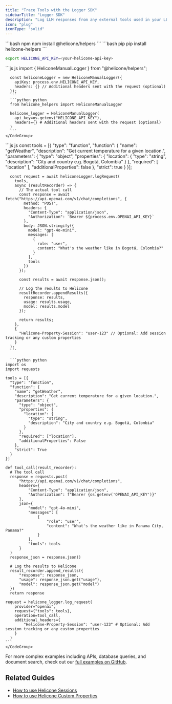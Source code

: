 ```yaml
---
title: "Trace Tools with the Logger SDK"
sidebarTitle: "Logger SDK"
description: "Log LLM responses from any external tools used in your LLM applications using Helicone's Logger SDK."
icon: "plug"
iconType: "solid"
---
```



<Steps>
  <Step title={strings.getStartedWithPackage}>
    <CodeGroup>
    ```bash npm
    npm install @helicone/helpers
    ```
    ```bash pip
    pip install helicone-helpers
    ```
    </CodeGroup>
  </Step>

  <Step title={strings.setApiKey}>
  <div dangerouslySetInnerHTML={{ __html: strings.generateKeyInstructions }} />

  ```bash
  export HELICONE_API_KEY=<your-helicone-api-key>
  ```

  </Step>
  <Step title={strings.createHeliconeManualLogger}>
    <CodeGroup>
      ```js js
      import { HeliconeManualLogger } from "@helicone/helpers";

      const heliconeLogger = new HeliconeManualLogger({
        apiKey: process.env.HELICONE_API_KEY,
        headers: {} // Additional headers sent with the request (optional)
      });
      ```
      ```python python
      from helicone_helpers import HeliconeManualLogger

      helicone_logger = HeliconeManualLogger(
        api_key=os.getenv("HELICONE_API_KEY"),
        headers={} # Additional headers sent with the request (optional)
      )
      ```
    </CodeGroup>
  </Step>

  <Step title={strings.logYourRequest}>
    <CodeGroup>
      ```js js
      const tools = [{
        "type": "function",
        "function": {
          "name": "getWeather",
          "description": "Get current temperature for a given location.",
          "parameters": {
              "type": "object",
              "properties": {
                  "location": {
                      "type": "string",
                      "description": "City and country e.g. Bogotá, Colombia"
                  }
              },
              "required": [
                  "location"
              ],
              "additionalProperties": false
          },
          "strict": true
        }
      }];

      const request = await heliconeLogger.logRequest(
        tools,
        async (resultRecorder) => {
          // The actual tool call
          const response = await fetch("https://api.openai.com/v1/chat/completions", {
            method: "POST",
            headers: {
              "Content-Type": "application/json",
              "Authorization": `Bearer ${process.env.OPENAI_API_KEY}`
            },
            body: JSON.stringify({
              model: "gpt-4o-mini",
              messages: [
                {
                  role: "user",
                  content: "What's the weather like in Bogotá, Colombia?"
                }
              ],
              tools
            })
          });

          const results = await response.json();

          // Log the results to Helicone
          resultRecorder.appendResults({
            response: results,
            usage: results.usage,
            model: results.model
          });

          return results;
        },
        {
          "Helicone-Property-Session": "user-123" // Optional: Add session tracking or any custom properties
        }
      );
      ```

      ```python python
    import os
    import requests

    tools = [{
      "type": "function",
      "function": {
        "name": "getWeather",
        "description": "Get current temperature for a given location.",
        "parameters": {
          "type": "object",
          "properties": {
            "location": {
              "type": "string",
              "description": "City and country e.g. Bogotá, Colombia"
            }
          },
          "required": ["location"],
          "additionalProperties": False
        },
        "strict": True
      }
    }]

    def tool_call(result_recorder):
      # The tool call
      response = requests.post(
          "https://api.openai.com/v1/chat/completions",
          headers={
              "Content-Type": "application/json",
              "Authorization": f"Bearer {os.getenv('OPENAI_API_KEY')}"
          },
          json={
              "model": "gpt-4o-mini",
              "messages": [
                  {
                      "role": "user",
                      "content": "What's the weather like in Panama City, Panama?"
                  }
              ],
              "tools": tools
          }
      )
      response_json = response.json()

      # Log the results to Helicone
      result_recorder.append_results({
          "response": response_json,
          "usage": response_json.get("usage"),
          "model": response_json.get("model")
      })
      return response

    request = helicone_logger.log_request(
        provider="openai",
        request={"tools": tools},
        operation=tool_call,
        additional_headers={
            "Helicone-Property-Session": "user-123" # Optional: Add session tracking or any custom properties
        }
      )
    ```
    </CodeGroup>
  </Step>

  <Step title={strings.verifyInHelicone}>
    <div dangerouslySetInnerHTML={{ __html: strings.verifyInHeliconeDesciption("any tool") }} />
  </Step>
</Steps>

For more complex examples including APIs, database queries, and document search, check out our [full examples on GitHub](https://github.com/Helicone/helicone/tree/main/examples/tools/python).

<div dangerouslySetInnerHTML={{ __html: strings.heliconeLoggerAPIReference }} />

## Related Guides

- [How to use Helicone Sessions](/guides/sessions)
- [How to use Helicone Custom Properties](/guides/custom-properties)

